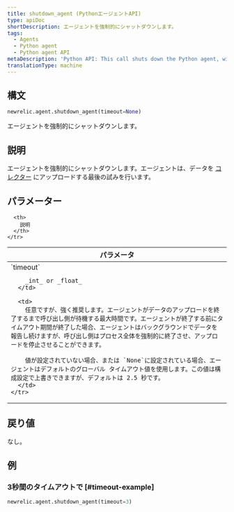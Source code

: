```yaml
---
title: shutdown_agent (PythonエージェントAPI)
type: apiDoc
shortDescription: エージェントを強制的にシャットダウンします。
tags:
  - Agents
  - Python agent
  - Python agent API
metaDescription: 'Python API: This call shuts down the Python agent, with an optional timeout value.'
translationType: machine
---
```


## 構文

```py
newrelic.agent.shutdown_agent(timeout=None)
```

エージェントを強制的にシャットダウンします。

## 説明

エージェントを強制的にシャットダウンします。エージェントは、データを [コレクター](/docs/accounts-partnerships/education/getting-started-new-relic/glossary#collector) にアップロードする最後の試みを行います。

## パラメーター

<table>
  <thead>
    <tr>
      <th width="25%">
        パラメータ
      </th>

      <th>
        説明
      </th>
    </tr>
  </thead>

  <tbody>
    <tr>
      <td>
        `timeout`

        _int_ or _float_
      </td>

      <td>
        任意ですが、強く推奨します。エージェントがデータのアップロードを終了するまで呼び出し側が待機する最大時間です。エージェントが終了する前にタイムアウト期間が終了した場合、エージェントはバックグラウンドでデータを報告し続けますが、呼び出し側はプロセス全体を強制的に終了させ、アップロードを停止させることができます。

        値が設定されていない場合、または `None`に設定されている場合、エージェントはデフォルトのグローバル タイムアウト値を使用します。この値は構成設定で上書きできますが、デフォルトは 2.5 秒です。
      </td>
    </tr>
  </tbody>
</table>

## 戻り値

なし。

## 例

### 3秒間のタイムアウトで [#timeout-example]

```py
newrelic.agent.shutdown_agent(timeout=3)
```